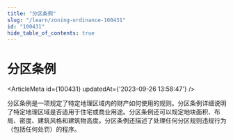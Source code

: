 ```yaml
---
title: "分区条例"
slug: "/learn/zoning-ordinance-100431"
id: "100431"
hide_table_of_contents: true
---
```



# 分区条例

<ArticleMeta id={100431} updatedAt={'2023-09-26 13:58:47'} />
<div className='border-solid border-b border-t-0 my-4 border-[var(--ifm-color-gray-300)]' />

分区条例是一项规定了特定地理区域内的财产如何使用的规则。分区条例详细说明了特定地理区域是否适用于住宅或商业用途。分区条例还可以规定地块面积、布局、密度、建筑风格和建筑物高度。分区条例还描述了处理任何分区规则违规行为（包括任何处罚）的程序。
